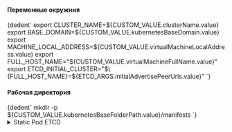 

<h4>Переменные окружния</h4>
<CodeBlock language="bash">
    {dedent`
      export CLUSTER_NAME=${CUSTOM_VALUE.clusterName.value}
      export BASE_DOMAIN=${CUSTOM_VALUE.kubernetesBaseDomain.value}
      export MACHINE_LOCAL_ADDRESS=${CUSTOM_VALUE.virtualMachineLocalAddress.value}
      export FULL_HOST_NAME="${CUSTOM_VALUE.virtualMachineFullName.value}"
      export ETCD_INITIAL_CLUSTER="$\{FULL_HOST_NAME}=${ETCD_ARGS.initialAdvertisePeerUrls.value}"
    `}
</CodeBlock>


<h4>Рабочая директория</h4>

<CodeBlock language="bash">
    {dedent`
        mkdir -p ${CUSTOM_VALUE.kubernetesBaseFolderPath.value}/manifests
    `}
</CodeBlock>

<details className="custom-blue-block">
<summary>Static Pod ETCD</summary>

<h4>Генерация манифеста</h4>

<CodeBlock language="bash">
  {dedent`
    cat <<EOF > ${CUSTOM_VALUE.kubernetesBaseFolderPath.value}/manifests/etcd.yaml
    apiVersion: v1
    kind: Pod
    metadata:
      annotations:
        kubeadm.kubernetes.io/etcd.advertise-client-urls: https://$\{MACHINE_LOCAL_ADDRESS}:${PORTS.etcdServer.portNumber}
      creationTimestamp: null
      labels:
        component: etcd
        tier: control-plane
      name: etcd
      namespace: kube-system
    spec:
      containers:
      - command:
        - etcd
        - --advertise-client-urls=${ETCD_ARGS.advertiseClientUrls.value}
        - --auto-compaction-retention=${ETCD_ARGS.autoCompactionRetention.value}
        - --cert-file=${ETCD_ARGS.certFile.value}
        - --client-cert-auth=${ETCD_ARGS.clientCertAuth.value}
        - --data-dir=${ETCD_ARGS.dataDir.value}
        - --election-timeout=${ETCD_ARGS.electionTimeout.value}
        - --experimental-initial-corrupt-check=true
        - --experimental-watch-progress-notify-interval=5s
        - --heartbeat-interval=${ETCD_ARGS.heartbeatInterval.value}
        - --initial-advertise-peer-urls=${ETCD_ARGS.initialAdvertisePeerUrls.value}
        - --initial-cluster=${ETCD_ARGS.initialCluster.value}
        - --key-file=${ETCD_ARGS.keyFile.value}
        - --listen-client-urls=${ETCD_ARGS.listenClientUrls.value}
        - --listen-metrics-urls=${ETCD_ARGS.listenMetricsUrls.value}
        - --listen-peer-urls=${ETCD_ARGS.listenPeerUrls.value}
        - --logger=${ETCD_ARGS.logger.value}
        - --max-snapshots=${ETCD_ARGS.maxSnapshots.value}
        - --max-wals=${ETCD_ARGS.maxWals.value}
        - --metrics=${ETCD_ARGS.metrics.value}
        - --name=${ETCD_ARGS.name.value}
        - --peer-cert-file=${ETCD_ARGS.peerCertFile.value}
        - --peer-client-cert-auth=${ETCD_ARGS.peerClientCertAuth.value}
        - --peer-key-file=${ETCD_ARGS.peerKeyFile.value}
        - --peer-trusted-ca-file=${ETCD_ARGS.peerTrustedCAFile.value}
        - --snapshot-count=${ETCD_ARGS.snapshotCount.value}
        - --quota-backend-bytes=${ETCD_ARGS.quotaBackendBytes.value}
        - --trusted-ca-file=${ETCD_ARGS.trustedCAFile.value}
        image: ${CUSTOM_VALUE.baseDockerRegistry.value}/etcd:${COMPONENTS_VERSION.etcd.value}
        imagePullPolicy: IfNotPresent
        livenessProbe:
          failureThreshold: 8
          httpGet:
            host: 127.0.0.1
            path: /health?exclude=NOSPACE&serializable=true
            port: ${PORTS.etcdMetricServer.portNumber}
            scheme: HTTP
          initialDelaySeconds: 10
          periodSeconds: 10
          timeoutSeconds: 15
        name: etcd
        resources:
          requests:
            cpu: 100m
            memory: 100Mi
        startupProbe:
          failureThreshold: 24
          httpGet:
            host: 127.0.0.1
            path: /health?serializable=false
            port: ${PORTS.etcdMetricServer.portNumber}
            scheme: HTTP
          initialDelaySeconds: 10
          periodSeconds: 10
          timeoutSeconds: 15
        volumeMounts:
        - mountPath: /var/lib/etcd
          name: etcd-data
        - mountPath: ${CUSTOM_VALUE.kubernetesBaseFolderPath.value}/pki/etcd
          name: etcd-certs
      hostNetwork: true
      priority: 2000001000
      priorityClassName: system-node-critical
      securityContext:
        seccompProfile:
          type: RuntimeDefault
      volumes:
      - hostPath:
          path: ${CUSTOM_VALUE.kubernetesBaseFolderPath.value}/pki/etcd
          type: DirectoryOrCreate
        name: etcd-certs
      - hostPath:
          path: /var/lib/etcd
          type: DirectoryOrCreate
        name: etcd-data
    status: {}
    EOF
  `}
</CodeBlock>
</details>

